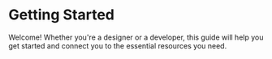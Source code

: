 
# Getting Started
Welcome! Whether you're a designer or a developer, this guide will help you get started and connect you to the essential resources you need.
